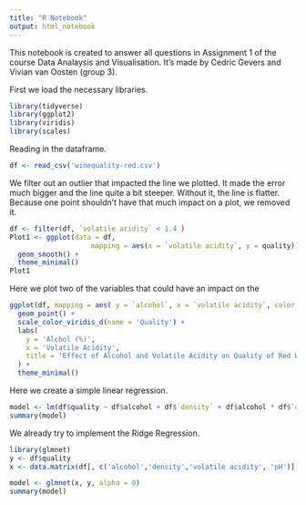 ```yaml
---
title: "R Notebook"
output: html_notebook
---
```


This notebook is created to answer all questions in Assignment 1 of the course Data Analaysis and Visualisation. It's made by Cedric Gevers and Vivian van Oosten (group 3). 


First we load the necessary libraries. 
```r
library(tidyverse)
library(ggplot2)
library(viridis)
library(scales)
```

Reading in the dataframe.
```r
df <- read_csv('winequality-red.csv')
```

We filter out an outlier that impacted the line we plotted. It made the error much bigger and the line quite a bit steeper. Without it, the line is flatter.
Because one point shouldn't have that much impact on a plot, we removed it.
```r
df <- filter(df, `volatile acidity` < 1.4 )
Plot1 <- ggplot(data = df,
                    mapping = aes(x = `volatile acidity`, y = quality)) +
  geom_smooth() +
  theme_minimal()
Plot1

```


Here we plot two of the variables that could have an impact on the 
```r
ggplot(df, mapping = aes( y = `alcohol`, x = `volatile acidity`, color = as.factor(quality))) +
  geom_point() +
  scale_color_viridis_d(name = 'Quality') +
  labs(
    y = 'Alchol (%)',
    x = 'Volatile Acidity',
    title = 'Effect of Alcohol and Volatile Acidity on Quality of Red Wine'
  ) +
  theme_minimal()

```

Here we create a simple linear regression.
```r
model <- lm(df$quality ~ df$alcohol + df$`density` + df$alcohol * df$`density` )
summary(model)

```

We already try to implement the Ridge Regression.
```r
library(glmnet)
y <- df$quality
x <- data.matrix(df[, c('alcohol','density','volatile acidity', 'pH')])

model <- glmnet(x, y, alpha = 0)
summary(model)

```





